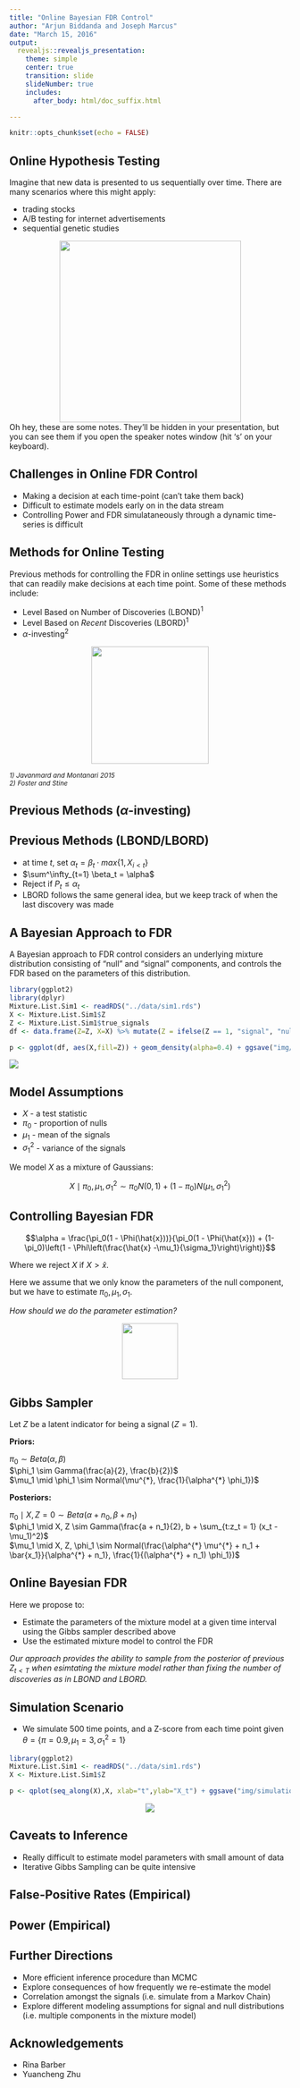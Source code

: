 ```yaml
---
title: "Online Bayesian FDR Control"
author: "Arjun Biddanda and Joseph Marcus"
date: "March 15, 2016"
output: 
  revealjs::revealjs_presentation:
    theme: simple
    center: true
    transition: slide
    slideNumber: true
    includes: 
      after_body: html/doc_suffix.html

---
```


```r
knitr::opts_chunk$set(echo = FALSE)
```

## Online Hypothesis Testing

Imagine that new data is presented to us sequentially over time. There are many scenarios where this might apply:  

- trading stocks
- A/B testing for internet advertisements
- sequential genetic studies

<center>
<img src="img/general_intro.jpg" width="325" height="325" style="background:none; border:none; box-shadow:none;">
</center>

<aside class="notes">
  Oh hey, these are some notes. They'll be hidden in your presentation, but you can see them if you open the speaker notes window (hit 's' on your keyboard).
</aside>

## Challenges in Online FDR Control

- Making a decision at each time-point (can't take them back)
- Difficult to estimate models early on in the data stream
- Controlling Power and FDR simulataneously through a dynamic time-series is difficult

## Methods for Online Testing

Previous methods for controlling the FDR in online settings use heuristics that can readily make decisions at each time point. Some of these methods include:

- Level Based on Number of Discoveries (LBOND)$^{1}$
- Level Based on *Recent* Discoveries (LBORD)$^{1}$
- $\alpha$-investing$^{2}$

<center>
<img src="img/lbord_figure.png" width="210" height="210" style="background:none; border:none; box-shadow:none;">
</center>

<i>
<small>
1) Javanmard and Montanari 2015  
2) Foster and Stine
</small>
</i>

## Previous Methods ($\alpha$-investing)

## Previous Methods (LBOND/LBORD)
- at time $t$,  set $\alpha_t = \beta_t \cdot max\{1, X_{i < t}\}$
- $\sum^\infty_{t=1} \beta_t = \alpha$
- Reject if $P_t \leq \alpha_t$
- LBORD follows the same general idea, but we keep track of when the last discovery was made

## A Bayesian Approach to FDR

A Bayesian approach to FDR control considers an underlying mixture distribution consisting of "null" and "signal" components, and controls the FDR based on the parameters of this distribution. 

```r
library(ggplot2)
library(dplyr)
Mixture.List.Sim1 <- readRDS("../data/sim1.rds")
X <- Mixture.List.Sim1$Z
Z <- Mixture.List.Sim1$true_signals
df <- data.frame(Z=Z, X=X) %>% mutate(Z = ifelse(Z == 1, "signal", "null"))

p <- ggplot(df, aes(X,fill=Z)) + geom_density(alpha=0.4) + ggsave("img/mixture_density.png")
```

<img src="img/mixture_density.png" style="background:none; border:none; box-shadow:none;">

## Model Assumptions

- $X$ - a test statistic 
- $\pi_0$ - proportion of nulls
- $\mu_1$ - mean of the signals
- $\sigma^2_1$ - variance of the signals

We model $X$ as a mixture of Gaussians:

$$X \mid \pi_0, \mu_1, \sigma^2_1 \sim \pi_0 N(0,1) + (1 - \pi_0) N(\mu_1, \sigma^2_1)$$

## Controlling Bayesian FDR

$$\alpha = \frac{\pi_0(1 - \Phi(\hat{x}))}{\pi_0(1 - \Phi(\hat{x})) + (1-\pi_0)\left(1 - \Phi\left(\frac{\hat{x} -\mu_1}{\sigma_1}\right)\right)}$$

Where we reject $X$ if $X > \hat{x}$. 

Here we assume that we only know the parameters of the null component, but we have to estimate $\pi_0, \mu_1, \sigma_1$. 

*How should we do the parameter estimation?* 

<center>
<img src="img/thinking2.png" width="100" height="100" style="background:none; border:none; box-shadow:none;">
</center>

## Gibbs Sampler  
Let $Z$ be a latent indicator for being a signal ($Z=1$).

**Priors:**

$\pi_0 \sim Beta(\alpha, \beta)$  
$\phi_1 \sim Gamma(\frac{a}{2}, \frac{b}{2})$  
$\mu_1 \mid \phi_1 \sim Normal(\mu^{*}, \frac{1}{\alpha^{*} \phi_1})$  

**Posteriors:**

$\pi_0 \mid X, Z = 0 \sim Beta(\alpha + n_0, \beta + n_1)$  
$\phi_1 \mid X, Z \sim Gamma(\frac{a + n_1}{2}, b + \sum_{t:z_t = 1} (x_t - \mu_1)^2)$  
$\mu_1 \mid X, Z, \phi_1 \sim Normal(\frac{\alpha^{*} \mu^{*} + n_1 + \bar{x_1}}{\alpha^{*} + n_1}, \frac{1}{(\alpha^{*} + n_1) \phi_1})$  

<!-- $$P(Z_t \mid X_t = x_t, \pi_0, \mu_1, \phi_1) = \frac{\pi_0 exp(-\frac{x^2_t}{2})}{\pi_0 exp(-\frac{x^2_t}{2}) + ((1 - \pi_0) \phi_1 exp(-\frac{\phi_1}{2} (x_t - \mu_1)^2))}$$ -->

## Online Bayesian FDR

Here we propose to:

- Estimate the parameters of the mixture model at a given time interval using the Gibbs sampler described above
- Use the estimated mixture model to control the FDR

<i>
Our approach provides the ability to sample from the posterior of previous $Z_{t<T}$ when esimtating the mixture model rather than fixing the number of discoveries as in LBOND and LBORD.
</i>

## Simulation Scenario

- We simulate 500 time points, and a Z-score from each time point given $\theta = \{\pi = 0.9, \mu_1 = 3, \sigma^2_1 = 1\}$

```r
library(ggplot2)
Mixture.List.Sim1 <- readRDS("../data/sim1.rds")
X <- Mixture.List.Sim1$Z

p <- qplot(seq_along(X),X, xlab="t",ylab="X_t") + ggsave("img/simulation_points.png")
```

<center>
<img src="img/simulation_points.png" style="background:none; border:none; box-shadow:none;">
</center>


## Caveats to Inference 

- Really difficult to estimate model parameters with small amount of data
- Iterative Gibbs Sampling can be quite intensive

## False-Positive Rates (Empirical)

## Power (Empirical)

## Further Directions

- More efficient inference procedure than MCMC
- Explore consequences of how frequently we re-estimate the model
- Correlation amongst the signals (i.e. simulate from a Markov Chain)
- Explore different modeling assumptions for signal and null distributions (i.e. multiple components in the mixture model)

## Acknowledgements

- Rina Barber
- Yuancheng Zhu